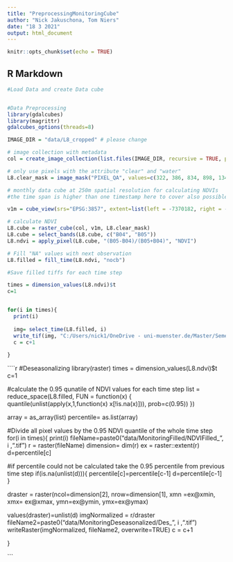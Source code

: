 ```yaml
---
title: "PreprocessingMonitoringCube"
author: "Nick Jakuschona, Tom Niers"
date: "18 3 2021"
output: html_document
---
```


```r
knitr::opts_chunk$set(echo = TRUE)
```



## R Markdown

```r
#Load Data and create Data cube


#Data Preprocessing
library(gdalcubes)
library(magrittr)
gdalcubes_options(threads=8)

IMAGE_DIR = "data/L8_cropped" # please change

# image collection with metadata 
col = create_image_collection(list.files(IMAGE_DIR, recursive = TRUE, pattern=".tif", full.names  = TRUE), "L8_SR")

# only use pixels with the attribute "clear" and "water"
L8.clear_mask = image_mask("PIXEL_QA", values=c(322, 386, 834, 898, 1346, 324, 388, 836, 900, 1348), invert = TRUE)

# monthly data cube at 250m spatial resolution for calculating NDVIs
#the time span is higher than one timestamp here to cover also possible cloud free pixels

v1m = cube_view(srs="EPSG:3857", extent=list(left = -7370182, right = -7235182, top = -993877, bottom = -1096877, t0 ="2019-07-01", t1 = "2019-11-31"), dx=250, dy=250, dt="P1M", resampling = "average", aggregation = "median")

# calculate NDVI 
L8.cube = raster_cube(col, v1m, L8.clear_mask)
L8.cube = select_bands(L8.cube, c("B04", "B05"))
L8.ndvi = apply_pixel(L8.cube, "(B05-B04)/(B05+B04)", "NDVI")

# Fill "NA" values with next observation 
L8.filled = fill_time(L8.ndvi, "nocb")


```

```r
#Save filled tiffs for each time step

times = dimension_values(L8.ndvi)$t
c=1


for(i in times){
  print(i)
  
  img= select_time(L8.filled, i)
  write_tif(img, "C:/Users/nick1/OneDrive - uni-muenster.de/Master/Semester1/AOSD/finalTask/MonitoringFull",prefix = "NDVI_")
  c = c+1
  
}

```

````r
#Deseasonalizing
library(raster)
times = dimension_values(L8.ndvi)$t
c=1

#calculate the 0.95 qunatile of NDVI values for each time step
list = reduce_space(L8.filled, FUN = function(x) {
    quantile(unlist(apply(x,1,function(x) x[!is.na(x)])), prob=c(0.95))
  })

array = as_array(list)
percentile= as.list(array)


#Divide all pixel values by the 0.95 NDVI quantile of the whole time step
for(i in times){
  print(i)
  fileName=paste0("data/MonitoringFilled/NDVIFilled_", i ,".tif")
  r = raster(fileName)
  dimension= dim(r)
  ex = raster::extent(r)
  d=percentile[c]
  
  #if percentile could not be calculated take the 0.95 percentile from previous time step
  if(is.na(unlist(d))){
    percentile[c]=percentile[c-1]
    d=percentile[c-1]
  }

  draster = raster(ncol=dimension[2], nrow=dimension[1], xmn =ex@xmin, xmx= ex@xmax, ymn=ex@ymin, ymx=ex@ymax)

  values(draster)=unlist(d)
  imgNormalized = r/draster
  fileName2=paste0("data/MonitoringDeseasonalized/Des_", i ,".tif")
  writeRaster(imgNormalized, fileName2, overwrite=TRUE)
  c = c+1
  
}

```
